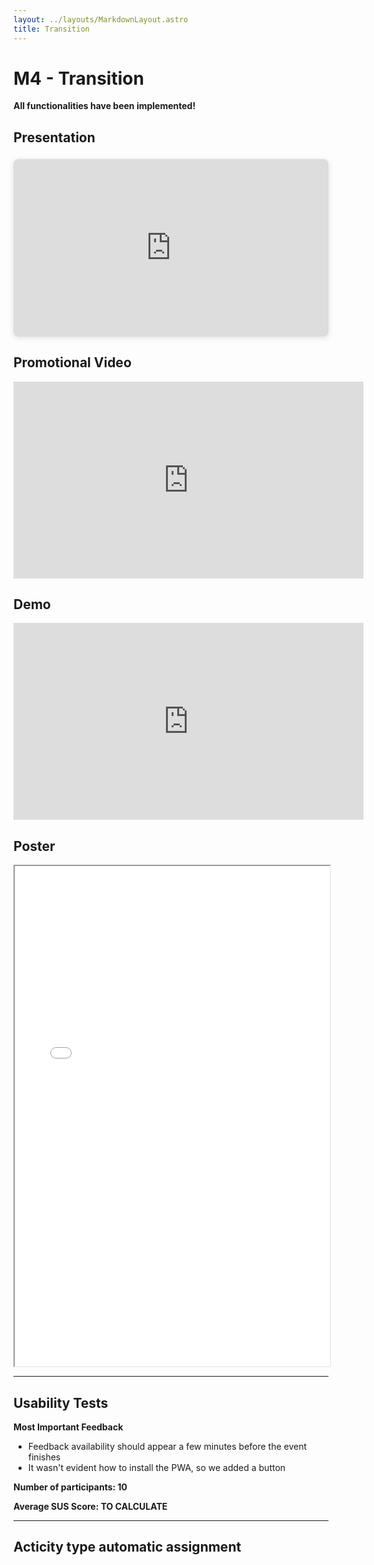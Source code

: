 ```yaml
---
layout: ../layouts/MarkdownLayout.astro
title: Transition
---
```


# M4 - Transition

**All functionalities have been implemented!**

## Presentation

<div style="position: relative; width: 100%; height: 0; padding-top: 56.2500%;
 padding-bottom: 0; box-shadow: 0 2px 8px 0 rgba(63,69,81,0.16); margin-top: 1.6em; margin-bottom: 0.9em; overflow: hidden;
 border-radius: 8px; will-change: transform;">
  <iframe loading="lazy" style="position: absolute; width: 100%; height: 100%; top: 0; left: 0; border: none; padding: 0;margin: 0;"
    src="https://www.canva.com/design/DAGpJu_xZH8/mkG2fHFonl7hJx9EJ5-duA/view?embed" allowfullscreen="allowfullscreen" allow="fullscreen">
  </iframe>
</div>


## Promotional Video
<iframe width="560" height="315" src="https://www.youtube.com/embed/t44te2HnAL8?si=7V2NzfJLFInzBznC" title="YouTube video player" frameborder="0" allow="accelerometer; autoplay; clipboard-write; encrypted-media; gyroscope; picture-in-picture; web-share" referrerpolicy="strict-origin-when-cross-origin" allowfullscreen></iframe>

## Demo
<iframe width="560" height="315" src="https://www.youtube.com/embed/xcWYFGbl6Iw?si=h3aLpdFCc7s5q6Kr" title="YouTube video player" frameborder="0" allow="accelerometer; autoplay; clipboard-write; encrypted-media; gyroscope; picture-in-picture; web-share" referrerpolicy="strict-origin-when-cross-origin" allowfullscreen></iframe>

## Poster

<iframe 
  src="/docs/coffeeBreak_poster.pdf"
  width="100%"
  height="800px"
></iframe>

---

## Usability Tests

**Most Important Feedback**
- Feedback availability should appear a few minutes before the event finishes
- It wasn't evident how to install the PWA, so we added a button

**Number of participants: 10**

**Average SUS Score: TO CALCULATE**

---

## Acticity type automatic assignment






